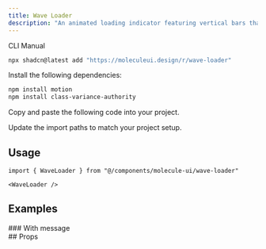 ```yaml
---
title: Wave Loader
description: "An animated loading indicator featuring vertical bars that scale up and down in a wave-like pattern to indicate loading states."
---
```


<ComponentPreview name='wave-loader-demo'/>

<Tabs defaultValue="cli">

<TabsList>
  <TabsTrigger value="cli">CLI</TabsTrigger>
  <TabsTrigger value="manual">Manual</TabsTrigger>
</TabsList>

<TabsContent value="cli">

```bash
npx shadcn@latest add "https://moleculeui.design/r/wave-loader"
```

</TabsContent>

<TabsContent value="manual">

<Steps>

<Step>Install the following dependencies:</Step>

```bash
npm install motion
npm install class-variance-authority
```

<Step>Copy and paste the following code into your project.</Step>

<ComponentSource
  title="components/molecule-ui/wave-loader.tsx"
  name="wave-loader"
/>

<Step>Update the import paths to match your project setup.</Step>

</Steps>

</TabsContent>

</Tabs>

<div className='mb-6'>

## Usage

```tsx
import { WaveLoader } from "@/components/molecule-ui/wave-loader"
```

```tsx
<WaveLoader />
```

</div>

## Examples

<div>
### With message

<ComponentPreview name="wave-loader-with-message-demo" />

</div>

<div>
## Props

<AutoTypeTable
  path="registry/molecule-ui/wave-loader.tsx"
  name="WaveLoaderProps"
/>

</div>
